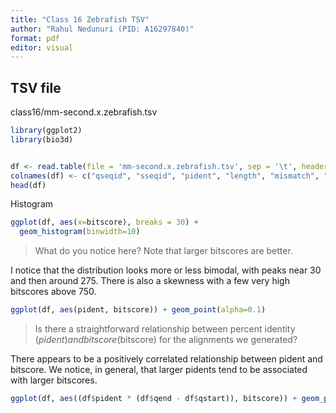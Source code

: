 ```yaml
---
title: "Class 16 Zebrafish TSV"
author: "Rahul Nedunuri (PID: A16297840)"
format: pdf
editor: visual
---
```


## TSV file
class16/mm-second.x.zebrafish.tsv


```r
library(ggplot2)
library(bio3d)


df <- read.table(file = 'mm-second.x.zebrafish.tsv', sep = '\t', header = F)
colnames(df) <- c("qseqid", "sseqid", "pident", "length", "mismatch", "gapopen", "qstart", "qend", "sstart", "send", "evalue", "bitscore")
head(df)

```

Histogram
```r
ggplot(df, aes(x=bitscore), breaks = 30) + 
  geom_histogram(binwidth=10)
```
> What do you notice here? Note that larger bitscores are better.

I notice that the distribution looks more or less bimodal, with peaks near 30 and then around 275. There is also a skewness with a few very high bitscores above 750.

```r
ggplot(df, aes(pident, bitscore)) + geom_point(alpha=0.1)
```

> Is there a straightforward relationship between percent identity ($pident) and bitscore ($bitscore) for the alignments we generated?

There appears to be a positively correlated relationship between pident and bitscore. We notice, in general, that larger pidents tend to be associated with larger bitscores. 

```r
ggplot(df, aes((df$pident * (df$qend - df$qstart)), bitscore)) + geom_point(alpha=0.1) + geom_smooth()

```


